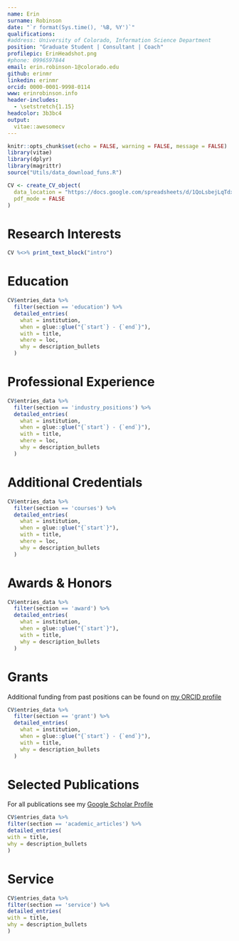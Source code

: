 ```yaml
---
name: Erin
surname: Robinson
date: "`r format(Sys.time(), '%B, %Y')`"
qualifications: 
#address: University of Colorado, Information Science Department
position: "Graduate Student | Consultant | Coach"
profilepic: ErinHeadshot.png
#phone: 0996597844
email: erin.robinson-1@colorado.edu
github: erinmr
linkedin: erinmr
orcid: 0000-0001-9998-0114
www: erinrobinson.info
header-includes:
  - \setstretch{1.15}
headcolor: 3b3bc4
output: 
  vitae::awesomecv
---
```



```r
knitr::opts_chunk$set(echo = FALSE, warning = FALSE, message = FALSE)
library(vitae)
library(dplyr)
library(magrittr)
source("Utils/data_download_funs.R")

CV <- create_CV_object(
  data_location = "https://docs.google.com/spreadsheets/d/1QoLsbejLqTdxpQZeED8yNJ6I2-x_WaEjbaaQfLC_pR8/edit?usp=sharing",  
  pdf_mode = FALSE
)
```

\vspace*{0.5cm}
# Research Interests
```r
CV %<>% print_text_block("intro") 
```

# Education

```r
CV$entries_data %>% 
  filter(section == 'education') %>% 
  detailed_entries(
    what = institution,
    when = glue::glue("{`start`} - {`end`}"),
    with = title,
    where = loc,
    why = description_bullets
  )
```

# Professional Experience

```r
CV$entries_data %>% 
  filter(section == 'industry_positions') %>% 
  detailed_entries(
    what = institution,
    when = glue::glue("{`start`} - {`end`}"),
    with = title,
    where = loc,
    why = description_bullets
  )
```

# Additional Credentials

```r
CV$entries_data %>% 
  filter(section == 'courses') %>% 
  detailed_entries(
    what = institution,
    when = glue::glue("{`start`}"),
    with = title,
    where = loc,
    why = description_bullets
  )
```

# Awards & Honors

```r
CV$entries_data %>% 
  filter(section == 'award') %>% 
  detailed_entries(
    what = institution,
    when = glue::glue("{`start`}"),
    with = title,
    why = description_bullets
  )
```

# Grants
Additional funding from past positions can be found on [my ORCID profile](https://orcid.org/0000-0001-9998-0114)

```r
CV$entries_data %>% 
  filter(section == 'grant') %>% 
  detailed_entries(
    what = institution,
    when = glue::glue("{`start`} - {`end`}"),
    with = title,
    why = description_bullets
  )
```

# Selected Publications 
For all publications see my [Google Scholar Profile](https://scholar.google.com/citations?user=PfGu6vEAAAAJ&hl=en&oi=sra) 
```r
CV$entries_data %>%
filter(section == 'academic_articles') %>%
detailed_entries(
with = title,
why = description_bullets
)
```

# Service

```r
CV$entries_data %>%
filter(section == 'service') %>%
detailed_entries(
with = title,
why = description_bullets
)
```